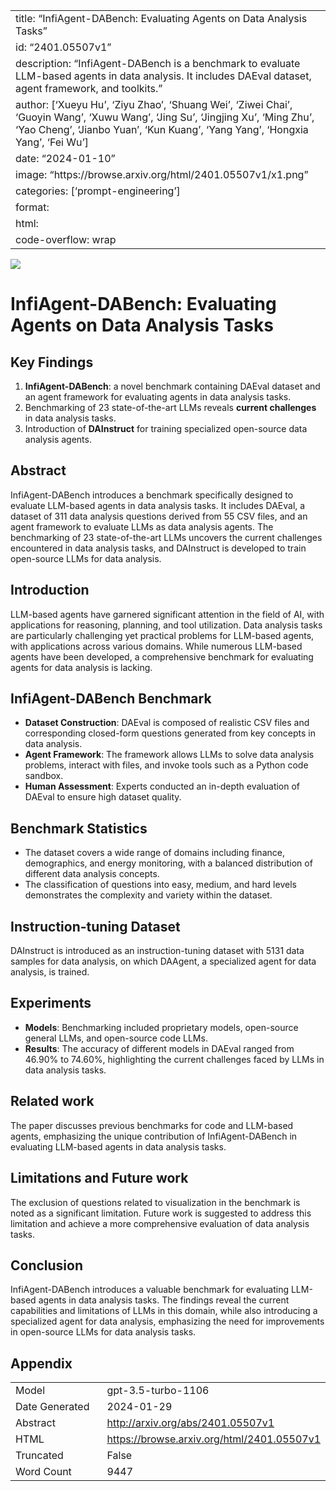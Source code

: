 
---
title: "InfiAgent-DABench: Evaluating Agents on Data Analysis Tasks"
id: "2401.05507v1"
description: "InfiAgent-DABench is a benchmark to evaluate LLM-based agents in data analysis. It includes DAEval dataset, agent framework, and toolkits."
author: ['Xueyu Hu', 'Ziyu Zhao', 'Shuang Wei', 'Ziwei Chai', 'Guoyin Wang', 'Xuwu Wang', 'Jing Su', 'Jingjing Xu', 'Ming Zhu', 'Yao Cheng', 'Jianbo Yuan', 'Kun Kuang', 'Yang Yang', 'Hongxia Yang', 'Fei Wu']
date: "2024-01-10"
image: "https://browse.arxiv.org/html/2401.05507v1/x1.png"
categories: ['prompt-engineering']
format:
  html:
    code-overflow: wrap
---

![](https://browse.arxiv.org/html/2401.05507v1/x1.png)

# InfiAgent-DABench: Evaluating Agents on Data Analysis Tasks

## Key Findings
1. **InfiAgent-DABench**: a novel benchmark containing DAEval dataset and an agent framework for evaluating agents in data analysis tasks.
2. Benchmarking of 23 state-of-the-art LLMs reveals **current challenges** in data analysis tasks.
3. Introduction of **DAInstruct** for training specialized open-source data analysis agents.

## Abstract
InfiAgent-DABench introduces a benchmark specifically designed to evaluate LLM-based agents in data analysis tasks. It includes DAEval, a dataset of 311 data analysis questions derived from 55 CSV files, and an agent framework to evaluate LLMs as data analysis agents. The benchmarking of 23 state-of-the-art LLMs uncovers the current challenges encountered in data analysis tasks, and DAInstruct is developed to train open-source LLMs for data analysis.

## Introduction
LLM-based agents have garnered significant attention in the field of AI, with applications for reasoning, planning, and tool utilization. Data analysis tasks are particularly challenging yet practical problems for LLM-based agents, with applications across various domains. While numerous LLM-based agents have been developed, a comprehensive benchmark for evaluating agents for data analysis is lacking.

## InfiAgent-DABench Benchmark
- **Dataset Construction**: DAEval is composed of realistic CSV files and corresponding closed-form questions generated from key concepts in data analysis.
- **Agent Framework**: The framework allows LLMs to solve data analysis problems, interact with files, and invoke tools such as a Python code sandbox.
- **Human Assessment**: Experts conducted an in-depth evaluation of DAEval to ensure high dataset quality.

## Benchmark Statistics
- The dataset covers a wide range of domains including finance, demographics, and energy monitoring, with a balanced distribution of different data analysis concepts.
- The classification of questions into easy, medium, and hard levels demonstrates the complexity and variety within the dataset.

## Instruction-tuning Dataset
DAInstruct is introduced as an instruction-tuning dataset with 5131 data samples for data analysis, on which DAAgent, a specialized agent for data analysis, is trained.

## Experiments
- **Models**: Benchmarking included proprietary models, open-source general LLMs, and open-source code LLMs.
- **Results**: The accuracy of different models in DAEval ranged from 46.90% to 74.60%, highlighting the current challenges faced by LLMs in data analysis tasks.

## Related work
The paper discusses previous benchmarks for code and LLM-based agents, emphasizing the unique contribution of InfiAgent-DABench in evaluating LLM-based agents in data analysis tasks.

## Limitations and Future work
The exclusion of questions related to visualization in the benchmark is noted as a significant limitation. Future work is suggested to address this limitation and achieve a more comprehensive evaluation of data analysis tasks.

## Conclusion
InfiAgent-DABench introduces a valuable benchmark for evaluating LLM-based agents in data analysis tasks. The findings reveal the current capabilities and limitations of LLMs in this domain, while also introducing a specialized agent for data analysis, emphasizing the need for improvements in open-source LLMs for data analysis tasks.

## Appendix

|          |          |
|----------|----------|
| Model     | gpt-3.5-turbo-1106       |
| Date Generated     | 2024-01-29       |
| Abstract | [http://arxiv.org/abs/2401.05507v1](http://arxiv.org/abs/2401.05507v1)        |
| HTML     | [https://browse.arxiv.org/html/2401.05507v1](https://browse.arxiv.org/html/2401.05507v1)       |
| Truncated       | False       |
| Word Count       | 9447       |
